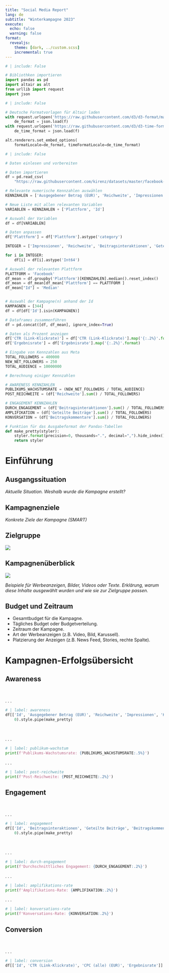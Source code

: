 ```yaml
---
title: "Social Media Report"
lang: de
subtitle: "Winterkampagne 2023"
execute:
  echo: false 
  warning: false
format:
  revealjs: 
    theme: [dark, ../custom.scss]  
    incremental: true
---
```



```python
# | include: False

# Bibliothken importieren
import pandas as pd
import altair as alt
from urllib import request
import json
```

```python
# | include: False

# Deutsche Formatvorlagen für Altair laden
with request.urlopen('https://raw.githubusercontent.com/d3/d3-format/master/locale/de-DE.json') as f:
    de_format = json.load(f)
with request.urlopen('https://raw.githubusercontent.com/d3/d3-time-format/master/locale/de-DE.json') as f:
    de_time_format = json.load(f)

alt.renderers.set_embed_options(
    formatLocale=de_format, timeFormatLocale=de_time_format)
```


```python
# | include: False

# Daten einlesen und vorbereiten

# Daten importieren
df = pd.read_csv(
    "https://raw.githubusercontent.com/kirenz/datasets/master/facebook-ad-data.csv", decimal=',')

# Relevante numerische Kennzahlen auswählen
KENNZAHLEN = ['Ausgegebener Betrag (EUR)', 'Reichweite', 'Impressionen', 'Kosten pro 1.000 erreichten Personen (EUR)', 'CPM (Kosten pro 1.000 Impressionen) (EUR)', 'Beitragsinteraktionen', 'Geteilte Beiträge', 'Beitragskommentare', 'CTR (Link-Klickrate)', 'CPC (alle) (EUR)', 'Ergebnisrate' ] 

# Neue Liste mit allen relevanten Variablen
VARIABLEN = KENNZAHLEN + ['Plattform', 'Id']

# Auswahl der Variablen
df = df[VARIABLEN]

# Daten anpassen
df['Plattform'] = df['Plattform'].astype('category')

INTEGER = ['Impressionen', 'Reichweite', 'Beitragsinteraktionen', 'Geteilte Beiträge', 'Beitragskommentare' ]

for i in INTEGER:
    df[i] = df[i].astype('Int64')

# Auswahl der relevanten Plattform 
PLATTFORM = 'Facebook'
df_mean = df.groupby('Plattform')[KENNZAHLEN].median().reset_index()
df_mean = df_mean[df_mean['Plattform'] == PLATTFORM ]
df_mean["Id"] = 'Median' 


# Auswahl der Kampagne(n) anhand der Id
KAMPAGNEN = [344]
df = df[df['Id'].isin(KAMPAGNEN)]

# Dataframes zusammenführen
df = pd.concat([df, df_mean], ignore_index=True)

# Daten als Prozent anzeigen
df['CTR (Link-Klickrate)'] = df['CTR (Link-Klickrate)'].map('{:.2%}'.format)
df['Ergebnisrate'] = df['Ergebnisrate'].map('{:.2%}'.format)    

```

```python
# Eingabe von Kennzahlen aus Meta
TOTAL_FOLLOWERS = 400000
NEW_NET_FOLLOWERS = 250
TOTAL_AUDIENCE = 10000000
```

```python
# Berechnung einiger Kennzahlen

# AWARENESS KENNZAHLEN
PUBLIKUMS_WACHSTUMSRATE = (NEW_NET_FOLLOWERS / TOTAL_AUDIENCE) 
POST_REICHWEITE = (df['Reichweite'].sum() / TOTAL_FOLLOWERS) 

# ENGAGEMENT KENNZAHLEN
DURCH_ENGAGEMENT = (df['Beitragsinteraktionen'].sum() / TOTAL_FOLLOWERS) 
AMPLIFIKATION = (df['Geteilte Beiträge'].sum() / TOTAL_FOLLOWERS) 
KONVERSATION = (df['Beitragskommentare'].sum() / TOTAL_FOLLOWERS)

```


```python

# Funktion für das Ausgabeformat der Pandas-Tabellen
def make_pretty(styler):
    styler.format(precision=0, thousands=".", decimal=",").hide_index()
    return styler

```

# Einführung    

## Ausgangssituation

*Aktuelle Situation. Weshalb wurde die Kampagne erstellt?* 

## Kampagnenziele

*Konkrete Ziele der Kampagne (SMART)*

## Zielgruppe

![](../images/user-persona.png)

## Kampagnenüberblick

![](../images/facebook-ad-hello.png)

*Beispiele für Werbeanzeigen, Bilder, Videos oder Texte.*
*Erklärung, warum diese Inhalte ausgewählt wurden und wie sie zur Zielgruppe passen.*


## Budget und Zeitraum

- Gesamtbudget für die Kampagne.
- Tägliches Budget oder Budgetverteilung.
- Zeitraum der Kampagne.
- Art der Werbeanzeigen (z.B. Video, Bild, Karussell).
- Platzierung der Anzeigen (z.B. News Feed, Stories, rechte Spalte).

# Kampagnen-Erfolgsübersicht


## Awareness {.smaller}

<br>

. . .

```python
# | label: awareness
df[['Id', 'Ausgegebener Betrag (EUR)', 'Reichweite', 'Impressionen', 'Kosten pro 1.000 erreichten Personen (EUR)', 'CPM (Kosten pro 1.000 Impressionen) (EUR)']].round(
    0).style.pipe(make_pretty)
```


<br>

. . .

```python
# | label: publikum-wachstum
print(f'Publikums-Wachstumsrate: {PUBLIKUMS_WACHSTUMSRATE:.5%}')
```

. . .

```python
# | label: post-reichweite
print(f'Post-Reichweite: {POST_REICHWEITE:.2%}')
```


## Engagement {.smaller}

<br>

. . .

```python
# | label: engagement
df[['Id', 'Beitragsinteraktionen', 'Geteilte Beiträge', 'Beitragskommentare']].round(
    0).style.pipe(make_pretty)
```

<br>


. . .

```python
# | label: durch-engagement
print(f'Durchschnittliches Engagement: {DURCH_ENGAGEMENT:.2%}')
```

. . .

```python
# | label: amplifikations-rate
print(f'Amplifikations-Rate: {AMPLIFIKATION:.2%}')
```

. . .

```python
# | label: konversations-rate
print(f'Konversations-Rate: {KONVERSATION:.2%}')
```


## Conversion {.smaller}

<br>

. . .

```python
# | label: conversion
df[['Id', 'CTR (Link-Klickrate)', 'CPC (alle) (EUR)', 'Ergebnisrate']].round(2).style.format(precision=2, thousands=".", decimal=",").hide_index()
```



<!--


```python

# chart = alt.Chart(df).mark_bar().encode(
#     x=alt.X('Reichweite').axis(
#         title="Kampagnen",
#         titleAnchor="start"),
#     y=alt.Y('Id', sort='-x').axis(title=None)
# ).properties(
#     width=850,
#     height=450
# ).configure_axis(
#     labelFontSize=16,
#     titleFontSize=20,
#     grid=False
# ).configure_view(strokeOpacity=0)

# chart

```




```python

# df.groupby('Plattform')[['Reichweite', 'Impressionen']
#                         ].sum().sort_values(by=['Reichweite'], ascending=False).round(4).style.pipe(make_pretty)


```

## Durchschnittliche Impressionen


```python

# df_mean = (
#     df.groupby("Plattform")["Impressionen"].mean().rename(
#         "mean_imp").reset_index()
# )


# chart = alt.Chart(df_mean).mark_bar().encode(
#     x=alt.X('mean_imp').axis(
#         title="Durchschnittliche Impressionen",
#         titleAnchor="start"),
#     y=alt.Y('Plattform', sort='-x').axis(title=None)
# ).properties(
#     width=850,
#     height=450
# ).configure_axis(
#     labelFontSize=16,
#     titleFontSize=20,
#     grid=False
# ).configure_view(strokeOpacity=0)

# chart

```

-->